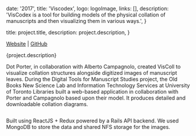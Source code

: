

  date: '2017',
  title: 'Viscodex',
  logo: logoImage,
  links: [],
  description:
    'VisCodex is a tool for building models of the physical collation of manuscripts and then visualizing them in various ways.',
}

  title: project.title,
  description: project.description,
}


[Website](https://viscodex.library.utoronto.ca/) |
[GitHub](https://github.com/utlib/VisualCollation)

<div>{project.description}</div>

<Image src={coverImage} alt="" />

Dot Porter, in collaboration with Alberto Campagnolo, created VisColl to visualize collation structures alongside digitized images of manuscript leaves. During the Digital Tools for Manuscript Studies project, the Old Books New Science Lab and Information Technology Services at University of Toronto Libraries built a web-based application in collaboration with Porter and Campagnolo based upon their model. It produces detailed and downloadable collation diagrams.

<Image src={image1} alt="" />

Built using ReactJS + Redux powered by a Rails API backend. We used MongoDB to store the data and shared NFS storage for the images.
